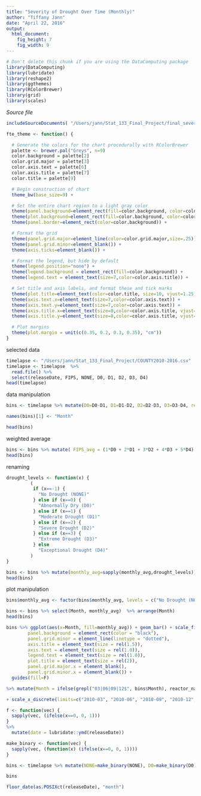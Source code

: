 ```yaml
---
title: "Severity of Drought Over Time (Monthly)"
author: "Tiffany Jann"
date: "April 22, 2016"
output: 
  html_document:
    fig_height: 7
    fig_width: 9
---
```

<!-- Don't edit in between this line and the one below -->
```r
# Don't delete this chunk if you are using the DataComputing package
library(DataComputing)
library(lubridate)
library(reshape2)
library(ggthemes)
library(RColorBrewer)
library(grid)
library(scales)
```
*Source file* 
```r
includeSourceDocuments( "/Users/jann/Stat_133_Final_Project/final_severity_monthly.Rmd")
```
<!-- Don't edit the material above this line -->

```r
fte_theme <- function() {

  # Generate the colors for the chart procedurally with RColorBrewer
  palette <- brewer.pal("Greys", n=9)
  color.background = palette[2]
  color.grid.major = palette[3]
  color.axis.text = palette[6]
  color.axis.title = palette[7]
  color.title = palette[9]

  # Begin construction of chart
  theme_bw(base_size=9) +

  # Set the entire chart region to a light gray color
  theme(panel.background=element_rect(fill=color.background, color=color.background)) +
  theme(plot.background=element_rect(fill=color.background, color=color.background)) +
  theme(panel.border=element_rect(color=color.background)) +

  # Format the grid
  theme(panel.grid.major=element_line(color=color.grid.major,size=.25)) +
  theme(panel.grid.minor=element_blank()) +
  theme(axis.ticks=element_blank()) +

  # Format the legend, but hide by default
  theme(legend.position="none") +
  theme(legend.background = element_rect(fill=color.background)) +
  theme(legend.text = element_text(size=7,color=color.axis.title)) +

  # Set title and axis labels, and format these and tick marks
  theme(plot.title=element_text(color=color.title, size=10, vjust=1.25)) +
  theme(axis.text.x=element_text(size=7,color=color.axis.text)) +
  theme(axis.text.y=element_text(size=7,color=color.axis.text)) +
  theme(axis.title.x=element_text(size=8,color=color.axis.title, vjust=0)) +
  theme(axis.title.y=element_text(size=8,color=color.axis.title, vjust=1.25)) +

  # Plot margins
  theme(plot.margin = unit(c(0.35, 0.2, 0.3, 0.35), "cm"))
}
```


selected data
```r
timelapse <- "/Users/jann/Stat_133_Final_Project/COUNTY2010-2016.csv"
timelapse <- timelapse  %>%
  read.file() %>%
  select(releaseDate, FIPS, NONE, D0, D1, D2, D3, D4)
head(timelapse)
```

data manipulation
```r
bins <- timelapse %>% mutate(D0=D0-D1, D1=D1-D2, D2=D2-D3, D3=D3-D4, releaseDate = floor_date(lubridate::mdy(releaseDate), "month"))

names(bins)[1] <- "Month"

head(bins)
```

weighted average
```r
bins <- bins %>% mutate( FIPS_avg = (1*D0 + 2*D1 + 3*D2 + 4*D3 + 5*D4) /100 - 1) %>% group_by(Month, FIPS) %>% summarise(monthly_avg = round(mean(FIPS_avg)))
head(bins)
```

renaming
```r
drought_levels <- function(x) {
         (
          if (x==-1) {
            "No Drought (NONE)"
          } else if (x==0) {
            "Abnormally Dry (D0)"
          } else if (x==1) {
            "Moderate Drought (D1)"
          } else if (x==2) {
            "Severe Drought (D2)"
          } else if (x==3) {
            "Extreme Drought (D3)"
          } else
            "Exceptional Drought (D4)"
         )
}

bins <- bins %>% mutate(monthly_avg=sapply(monthly_avg,drought_levels))
head(bins)
```

plot manipulation
```r
bins$monthly_avg <- factor(bins$monthly_avg, levels = c("No Drought (NONE)", "Abnormally Dry (D0)", "Moderate Drought (D1)", "Severe Drought (D2)", "Extreme Drought (D3)", "Exceptional Drought (D4)"))
```

```r
bins <- bins %>% select(Month, monthly_avg)  %>% arrange(Month)
head(bins) 
```

```r
bins %>% ggplot(aes(x=Month, fill=monthly_avg)) + geom_bar() + scale_fill_manual("Drought Severity", values=c("snow", "yellow1", "orange", "darkorange2", "orangered3", "firebrick4")) + facet_wrap(~ monthly_avg) + ggtitle("Number of Counties in Each Drought Level") + ylab("# of Counties") + theme(axis.text.x = element_text(angle = 45, hjust = 1)) + theme(panel.background = element_rect(fill = "grey"),
        panel.background = element_rect(color = "black"),
        panel.grid.minor = element_line(linetype = "dotted"), 
        axis.title = element_text(size = rel(1.5)),
        axis.text = element_text(size = rel(1.0)),
        legend.text = element_text(size = rel(1.0)),
        plot.title = element_text(size = rel(2)),
        panel.grid.major.x = element_blank(),
        panel.grid.minor.x = element_blank()) +
  guides(fill=F)
```

```r
%>% mutate(Month = ifelse(grepl("03|06|09|12$", bins$Month), reactor_name,""))

+ scale_x_discrete(limits=c("2010-03", "2010-06", "2010-09", "2010-12", "2011-03", "2011-06", "2011-09", "2011-12", "2012-03", "2012-06", "2012-09", "2012-12", "2013-03", "2013-06", "2013-09", "2013-12", "2014-03", "2014-06", "2014-09", "2014-12", "2015-03", "2015-06", "2015-09", "2015-12", "2016-03"))

f <- function(vec) {
  sapply(vec, (ifelse(x==0, 0, 1)))
}
%>% 
  mutate(date = lubridate::ymd(releaseDate))

make_binary <- function(vec) {
  sapply(vec, (function(x) (ifelse(x==0, 0, 1))))
}

bins <- timelapse %>% mutate(NONE=make_binary(NONE), D0=make_binary(D0), D1=make_binary(D1), D2=make_binary(D2), D3=make_binary(D3), D4=make_binary(D4)) %>% group_by(releaseDate) %>% arrange(desc(releaseDate))

bins

floor_date(as.POSIXct(releaseDate), "month")
```


